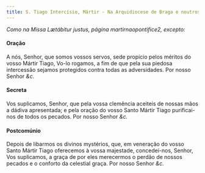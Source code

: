 ```yaml
---
title: S. Tiago Intercísio, Mártir - Na Arquidiocese de Braga e noutros lugares
---
```


<em>Como na Missa Lætábitur justus, página martirnaopontifice2, excepto:</em>

<h4 class="text-center">Oração</h4>
<div class="container-fluid">
  <div class="row">
    <div class="col-6 dropcaps text-justify"></div>
    <div class="col-6 dropcaps text-justify">
      A nós, Senhor, que somos vossos servos, sede propício pelos méritos do
      vosso Mártir Tiago, Vo-lo rogamos, a fim de que pela sua piedosa
      intercessão sejamos protegidos contra todas as adversidades. Por nosso
      Senhor <em>&c.</em>
    </div>
</div>

<h4 class="text-center">Secreta</h4>
<div class="container-fluid">
  <div class="row">
    <div class="col-6 dropcaps text-justify"></div>
    <div class="col-6 dropcaps text-justify">
      Vos suplicamos, Senhor, que pela vossa clemência aceiteis de nossas mãos a
      dádiva apresentada; e pela oração do vosso Santo Mártir Tiago
      purificai-nos de todos os pecados. Por nosso Senhor <em>&c.</em>
    </div>
</div>

<h4 class="text-center">Postcomúnio</h4>
<div class="container-fluid">
  <div class="row">
    <div class="col-6 dropcaps text-justify"></div>
    <div class="col-6 dropcaps text-justify">
      Depois de libarmos os divinos mystérios, que, em veneração do vosso Santo
      Mártir Tiago oferecemos à vossa majestade, concedei-nos, Senhor, Vos
      suplicamos, a graça de por eles merecermos o perdão de nossos pecados e o
      conforto da celestial graça. Por nosso Senhor <em>&c.</em>
    </div>
</div>
